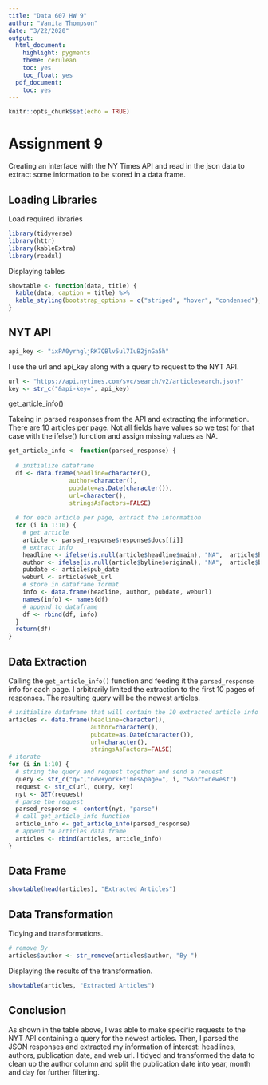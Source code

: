 ---
title: "Data 607 HW 9"
author: "Vanita Thompson"
date: "3/22/2020"
output:
  html_document:
    highlight: pygments
    theme: cerulean
    toc: yes
    toc_float: yes
  pdf_document:
    toc: yes
---

```{r setup, include=FALSE}
knitr::opts_chunk$set(echo = TRUE)
```

# Assignment 9

Creating an interface with the NY Times API and read in the json data to extract some information to be stored in a data frame.

## Loading Libraries

Load required libraries

```{r message=FALSE, warning=FALSE}
library(tidyverse)
library(httr)
library(kableExtra)
library(readxl)
```

Displaying tables

```{r}
showtable <- function(data, title) {
  kable(data, caption = title) %>%
  kable_styling(bootstrap_options = c("striped", "hover", "condensed"), latex_options = "scale_down")
}
```

## NYT API

```{r include=FALSE}
api_key <- "ixPA0yrhgljRK7QBlv5ul7IuB2jnGa5h"
```

I use the url and api_key along with a query to request to the NYT API.

```{r}
url <- "https://api.nytimes.com/svc/search/v2/articlesearch.json?"
key <- str_c("&api-key=", api_key)
```

get_article_info()

Takeing in parsed responses from the API and extracting the information. There are 10 articles per page. Not all fields have values so we test for that case with the ifelse() function and assign missing values as NA.

```{r}
get_article_info <- function(parsed_response) {
  
  # initialize dataframe
  df <- data.frame(headline=character(),
                 author=character(), 
                 pubdate=as.Date(character()),
                 url=character(),
                 stringsAsFactors=FALSE)
  
  # for each article per page, extract the information
  for (i in 1:10) {
    # get article
    article <- parsed_response$response$docs[[i]]
    # extract info
    headline <- ifelse(is.null(article$headline$main), "NA",  article$headline$main)
    author <- ifelse(is.null(article$byline$original), "NA",  article$byline$original)
    pubdate <- article$pub_date
    weburl <- article$web_url
    # store in dataframe format
    info <- data.frame(headline, author, pubdate, weburl)
    names(info) <- names(df)
    # append to dataframe
    df <- rbind(df, info)
  }
  return(df)
}
```

## Data Extraction

Calling the `get_article_info()` function and feeding it the `parsed_response` info for each page. I arbitrarily limited the extraction to the first 10 pages of responses. The resulting query will  be the newest articles. 

```{r}
# initialize dataframe that will contain the 10 extracted article info for each response page
articles <- data.frame(headline=character(),
                       author=character(), 
                       pubdate=as.Date(character()),
                       url=character(),
                       stringsAsFactors=FALSE)
# iterate
for (i in 1:10) {
  # string the query and request together and send a request
  query <- str_c("q=","new+york+times&page=", i, "&sort=newest")
  request <- str_c(url, query, key)
  nyt <- GET(request)
  # parse the request
  parsed_response <- content(nyt, "parse")
  # call get_article_info function
  article_info <- get_article_info(parsed_response)
  # append to articles data frame
  articles <- rbind(articles, article_info)
}
```

## Data Frame

```{r}
showtable(head(articles), "Extracted Articles")
```

## Data Transformation

Tidying and transformations.

```{r}
# remove By
articles$author <- str_remove(articles$author, "By ")
```

Displaying the results of the transformation.

```{r}
showtable(articles, "Extracted Articles")
```

## Conclusion

As shown in the table above, I was able to make specific requests to the NYT API containing a query for the newest articles. Then, I parsed the JSON responses and extracted my information of interest: headlines, authors, publication date, and web url. I tidyed and transformed the data to clean up the author column and split the publication date into year, month and day for further filtering. 

 

